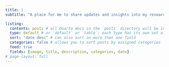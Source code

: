 ```yaml
---
title: |
subtitle: "A place for me to share updates and insights into my research but also little tips and tricks I find interesting in using R for scientific research"   

listing: 
  contents: posts # all Quarto docs in the `posts` directory will be included on your listing page
  type: default # or `default` or `table`; each type has its own set of yaml options to include
  sort: "date desc" # can also sort on more than one field
  categories: false # allows you to sort posts by assigned categories
  feed: true
  fields: [image, title, description, categories, date]
# page-layout: full
---
```


<!-- https://undraw.co/search/ -->